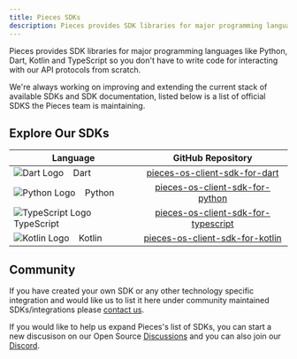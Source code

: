 ```yaml
---
title: Pieces SDKs
description: Pieces provides SDK libraries for major programming languages like Python, Dart, Kotlin and TypeScript so you don't have to write code for interacting with our API protocols from scratch.
---
```


Pieces provides SDK libraries for major programming languages like Python, Dart, Kotlin and TypeScript so you don't have to write code for interacting with our API protocols from scratch.

We're always working on improving and extending the current stack of available SDKs and SDK documentation, listed below is a list of official SDKS the Pieces team is maintaining.

## Explore Our SDKs

| Language   |                  GitHub Repository                                    |
|------------|:-----------------------------------------------------:|
| ![Dart Logo](https://upload.wikimedia.org/wikipedia/commons/thumb/7/7e/Dart-logo.png/20px-Dart-logo.png)     &nbsp;&nbsp; Dart | [pieces-os-client-sdk-for-dart](https://github.com/pieces-app/pieces-os-client-sdk-for-dart)   |
| ![Python Logo](https://upload.wikimedia.org/wikipedia/commons/thumb/c/c3/Python-logo-notext.svg/20px-Python-logo-notext.svg.png)   &nbsp;&nbsp; Python | [pieces-os-client-sdk-for-python](https://github.com/pieces-app/pieces-os-client-sdk-for-python) |
| ![TypeScript Logo](https://upload.wikimedia.org/wikipedia/commons/thumb/4/4c/Typescript_logo_2020.svg/20px-Typescript_logo_2020.svg.png)   &nbsp;&nbsp; TypeScript | [pieces-os-client-sdk-for-typescript](https://github.com/pieces-app/pieces-os-client-sdk-for-typescript) |
| ![Kotlin Logo](https://upload.wikimedia.org/wikipedia/commons/thumb/0/06/Kotlin_Icon.svg/20px-Kotlin_Icon.svg.png)       &nbsp;&nbsp; Kotlin   | [pieces-os-client-sdk-for-kotlin](https://github.com/pieces-app/pieces-os-client-sdk-for-kotlin)  |


## Community

If you have created your own SDK or any other technology specific integration and would like us to list it here under community maintained SDKs/integrations please [contact us](https://github.com/pieces-app/opensource/discussions).

If you would like to help us expand Pieces's list of SDKs, you can start a new discusison on our Open Source [Discussions](https://github.com/pieces-app/opensource/discussions) and you can also join our [Discord](https://discord.gg/getpieces).
